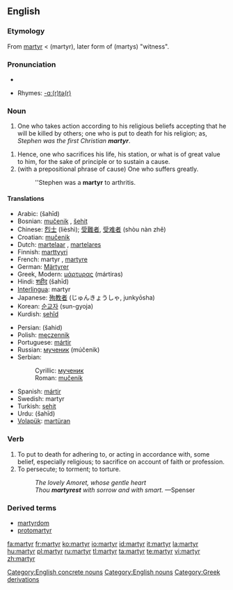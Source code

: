 {{wikipedia}}
==English==

===Etymology===
From {{L.}} [[martyr#Latin|martyr]] < {{AGr.}} '''{{polytonic|[[μάρτυρ]]}}''' (martyr), later form of '''{{polytonic|[[μάρτυς]]}}''' (martys) "witness".

===Pronunciation===
*{{audio|en-us-martyr.ogg|Audio (US)}}

*Rhymes: [[Rhymes:English:-ɑː(r)tə(r)|-ɑː(r)tə(r)]]

===Noun===
{{en-noun}}

# One who takes action according to his religious beliefs accepting that he will be killed by others; one who is put to death for his religion; as, ''Stephen was the first Christian '''martyr'''''.
<!-- maybe somebody can find a way to include women without twice using "he or she"? -->
# Hence, one who sacrifices his life, his station, or what is of great value to him, for the sake of principle or to sustain a cause.  
# (with a prepositional phrase of cause) One who suffers greatly.
#: ''Stephen was a '''martyr''' to arthritis.

====Translations====
{{top}}
*Arabic: {{ARchar|[[شهيد]]}} (šahīd) {{m}}
*Bosnian: [[mučenik]] {{m}}, [[šehit]] {{m}}
*Chinese: [[烈士]] (lièshì); [[受難者]], [[受难者]] (shòu nàn zhě)
*Croatian: [[mučenik]] {{m}}
*Dutch: [[martelaar]] {{m}}, [[martelares]] {{f}}
*Finnish: [[marttyyri]]
*French: martyr {{m}}, [[martyre]] {{f}}
*German: [[Märtyrer]] {{m}}
*Greek, Modern: [[μάρτυρας]] (mártiras) {{m}}
*Hindi: [[शहीद]] (šahīd) {{m}}
*[[Interlingua]]: martyr
*Japanese: [[殉教者]] (じゅんきょうしゃ, junkyōsha)
*Korean: [[순교자]] (sun-gyoja)
*Kurdish: [[şehîd]]
{{mid}}
*Persian: {{FAchar|[[شهید]]}} (šahid)
*Polish: [[męczennik]] {{m}}
*Portuguese: [[mártir]]
*Russian: [[мученик]] (múčenik) {{m}}
*Serbian:
*:Cyrillic: [[мученик]] {{m}}
*:Roman: [[mučenik]] {{m}}
*Spanish: [[mártir]] {{m}}
*Swedish: martyr
*Turkish: [[şehit]]
*Urdu: {{URchar|[[شہید]]}} (šahīd) {{m}}
*[[Volapük]]: [[martüran]]
{{bottom}}

===Verb===
{{en-verb}}

# To put to death for adhering to, or acting in accordance with, some belief, especially religious; to sacrifice on account of faith or profession.
# To persecute; to torment; to torture.
#: ''The lovely Amoret, whose gentle heart'' 
#: ''Thou '''martyrest''' with sorrow and with smart.'' —Spenser
<!-- webstah again -->

===Derived terms===
*[[martyrdom]]
*[[protomartyr]]

[[Category:English concrete nouns]]
[[Category:English nouns]]
[[Category:Greek derivations]]

[[fa:martyr]]
[[fr:martyr]]
[[ko:martyr]]
[[io:martyr]]
[[id:martyr]]
[[it:martyr]]
[[la:martyr]]
[[hu:martyr]]
[[pl:martyr]]
[[ru:martyr]]
[[tl:martyr]]
[[ta:martyr]]
[[te:martyr]]
[[vi:martyr]]
[[zh:martyr]]